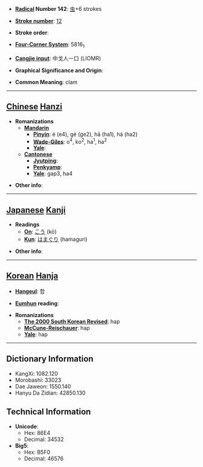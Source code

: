 * '''[[Wiktionary:Chinese radical index| Radical]] Number 142''': [[Wiktionary:Chinese radical index 虫|虫]]+6 strokes

* '''[[Wiktionary:Chinese total strokes index|Stroke number]]''': [[Wiktionary:Chinese total strokes index 12|12]]

* '''Stroke order''': 

* '''[[Wiktionary:Chinese four corner index|Four-Corner System]]''': 5816<sub>1</sub>

* '''[[Wiktionary:Chinese Cangjie index|Cangjie input]]''': 中戈人一口 (LIOMR)

* '''Graphical Significance and Origin''': 

* '''Common Meaning''': clam

----

== [[Chinese]] [[Hanzi]] ==

* '''Romanizations'''
** '''[[Mandarin]]'''
*** '''[[Pinyin]]''': è (e4), gé (ge2), hā (ha1), há (ha2)
*** '''[[Wade-Giles]]''': o<sup>4</sup>, ko<sup>2</sup>, ha<sup>1</sup>, ha<sup>2</sup>
*** '''[[Yale]]''': 
** '''[[Cantonese]]'''
*** '''[[Jyutping]]''':
*** '''[[Penkyamp]]''': 
*** '''[[Yale]]''': gap3, ha4

* '''Other info''': 

----

== [[Japanese]] [[Kanji]] ==

* '''Readings'''
** '''[[On]]''': [[こう]] (kō)
** '''[[Kun]]''': [[はまぐり]] (hamaguri)

* '''Other info''':  

----

== [[Korean]] [[Hanja]] ==

* '''[[Hangeul]]''': 합

* '''[[Eumhun]] reading''': 

* '''Romanizations'''
** '''[[The 2000 South Korean Revised Romanization|The 2000 South Korean Revised]]''': hap
** '''[[McCune-Reischauer]]''': hap
** '''[[Yale]]''': hap

----

== Dictionary Information ==

* KangXi: 1082.120
* Morobashi: 33023
* Dae Jaweon: 1550.140
* Hanyu Da Zidian: 42850.130

== Technical Information ==

* '''Unicode''':
** Hex: 86E4
** Decimal: 34532
* '''Big5''':
** Hex: B5F0
** Decimal: 46576